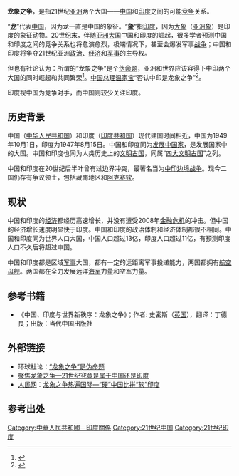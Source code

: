'''龙象之争'''，是指21世纪[[亚洲|亚洲]]两个大国——[[中国|中国]]和[[印度|印度]]之间的可能[[竞争|竞争]]关系。

“'''[[龙|龙]]'''”代表[[中国|中国]]，因为龙一直是中国的象征。“'''[[象|象]]'''”指[[印度|印度]]，因为[[大象|大象]]（[[亚洲象|亚洲象]]）是印度的象征动物。20世纪末，伴随[[亚洲|亚洲]][[大国|大国]]中国和印度的崛起，很多学者预测中国和印度之间的竞争关系也将愈演愈烈，极端情况下，甚至会爆发军事[[战争|战争]]；中国和印度将争夺21世纪亚洲[[政治|政治]]、[[经济|经济]]和[[军事|军事]]的主导权。

但也有社论认为：所谓的“龙象之争”是个[[伪命题|伪命题]]，亚洲和世界应该容得下中印两个大国的同时崛起和共同繁荣<ref name="龙象之争—伪命题">{{cite web |url=http://news.sina.com.cn/pl/2010-12-17/090821658925.shtml |title=环球社论：“龙象之争”是伪命题 |publisher=[[环球时报|环球时报]]（[[新浪网|新浪网]]转载，2010年12月17日09:08） |accessdate=2011年1月10日 |language=zh |archive-date=2010年12月26日 |archive-url=https://web.archive.org/web/20101226112339/http://news.sina.com.cn/pl/2010-12-17/090821658925.shtml |dead-url=no }}</ref>。[[中华人民共和国国务院总理|中国总理]][[温家宝|温家宝]]“否认中印是龙象之争”<ref name="龙象之争—温家宝">{{cite web |url=http://www.dfdaily.com/html/51/2010/12/16/548562.shtml |title=温家宝否认中印是龙象之争 |publisher=东方早报（发表于2010-12-16 02:42） |accessdate=2011年1月10日 |language=zh |deadurl=yes |archiveurl=https://web.archive.org/web/20150707124339/http://www.dfdaily.com/html/51/2010/12/16/548562.shtml |archivedate=2015年7月7日 }}</ref>。

印度视中国为竞争对手，而中国则较少关注印度。

==历史背景==

中国（[[中华人民共和国|中华人民共和国]]）和印度（[[印度共和国|印度共和国]]）现代建国时间相近，中国为1949年10月1日，印度为1947年8月15日。中国和印度同为[[发展中国家|发展中国家]]，是发展国家中的大国。中国和印度也同为人类历史上的[[文明古国|文明古国]]，同属“[[四大文明古国|四大文明古国]]”之列。

中国和印度在20世纪后半叶曾有过边界冲突，最著名当为[[中印边境战争|中印边境战争]]。现今二国仍存有争议领土，包括藏南地区和[[阿克赛钦|阿克赛钦]]。

==现状==

中国和印度的[[经济|经济]]都经历高速增长，并没有遭受2008年[[金融危机|金融危机]]的冲击。但中国的经济增长速度明显快于印度。中国和印度的政治体制和经济体制都很不相同。中国和印度同为世界人口大国，中国人口超过13亿，印度人口超过11亿，有预测印度人口不久后将超过中国。

中国和印度都是区域[[军事|军事]]大国，都有一定的远距离军事投递能力，两国都拥有[[航空母舰|航空母舰]]。两国都在全力发展远洋[[海军|海军]]力量和空军力量。

==参考书籍==
* 《中国、印度与世界新秩序：龙象之争》；作者: 史密斯（[[英国|英国]]），翻译：丁德良；出版：当代中国出版社
==外部链接==
* 环球社论：[http://news.sina.com.cn/pl/2010-12-17/090821658925.shtml “龙象之争”是伪命题]{{Wayback|url=http://news.sina.com.cn/pl/2010-12-17/090821658925.shtml |date=20101226112339 }}
* [http://finance.sina.com.cn/g/20051210/10452188022.shtml 聚焦龙象之争—21世纪究竟是属于中国还是印度]{{Wayback|url=http://finance.sina.com.cn/g/20051210/10452188022.shtml |date=20140103041357 }}
* [[人民网|人民网]]：[http://finance.people.com.cn/GB/1045/4209983.html 龙象之争热遍国际—“硬”中国比拼“软”印度]{{Wayback|url=http://finance.people.com.cn/GB/1045/4209983.html |date=20120521223307 }}

==参考出处==
{{reflist}}

[[Category:中華人民共和國－印度關係|Category:中華人民共和國－印度關係]]
[[Category:21世纪中国|Category:21世纪中国]]
[[Category:21世纪印度|Category:21世纪印度]]